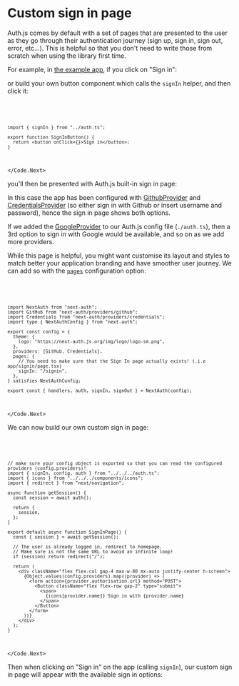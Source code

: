 
# Custom sign in page

Auth.js comes by default with a set of pages that are presented to the user as they go through their authentication journey (sign up, sign in, sign out, error, etc...). This is helpful so that you don't need to write those from scratch when using the library first time.

For example, in [the example app](https://github.com/nextauthjs/next-auth-example), if you click on "Sign in":


<Screenshot src={ExampleApp} alt="Example App" />

or build your own button component which calls the `signIn` helper, and then click it:

<Code>
<Code.Next>

```tsx filename="components/sign-in.tsx"
import { signIn } from "../auth.ts";

export function SignInButton() {
  return <button onClick={}>Sign in</button>;
}
```

</Code.Next>
</Code>

you'll then be presented with Auth.js built-in sign in page:


<Screenshot src={SignInPage} alt="Sign-in Page" />

In this case the app has been configured with [GithubProvider](/) and [CredentialsProvider](/) (so either sign in with Github or insert username and password), hence the sign in page shows both options.

If we added the [GoogleProvider](/) to our Auth.js config file (`./auth.ts`), then a 3rd option to sign in with Google would be available, and so on as we add more providers.

While this page is helpful, you might want customise its layout and styles to match better your application branding and have smoother user journey. We can add so with the [`pages`](/) configuration option:

<Code>
<Code.Next>

```tsx filename="./auth.ts"
import NextAuth from "next-auth";
import GitHub from "next-auth/providers/github";
import Credentials from "next-auth/providers/credentials";
import type { NextAuthConfig } from "next-auth";

export const config = {
  theme: {
    logo: "https://next-auth.js.org/img/logo/logo-sm.png",
  },
  providers: [GitHub, Credentials],
  pages: {
    // You need to make sure that the Sign In page actually exists! (.i.e app/signin/page.tsx)
    signIn: "/signin",
  },
} satisfies NextAuthConfig;

export const { handlers, auth, signIn, signOut } = NextAuth(config);
```

</Code.Next>
</Code>

We can now build our own custom sign in page:

<Code>
<Code.Next>

```tsx filename="app/signin/page.tsx"
// make sure your config object is exported so that you can read the configured providers (config.providers)!
import { signIn, config, auth } from "../../../auth.ts";
import { icons } from "../../../components/icons";
import { redirect } from "next/navigation";

async function getSession() {
  const session = await auth();

  return {
    session,
  };
}

export default async function SignInPage() {
  const { session } = await getSession();

  // The user is already logged in, redirect to homepage.
  // Make sure is not the same URL to avoid an infinite loop!
  if (session) return redirect("/");

  return (
    <div className="flex flex-col gap-4 max-w-80 mx-auto justify-center h-screen">
      {Object.values(config.providers).map((provider) => (
        <form action={provider.authorisation.url} method="POST">
          <Button className="flex flex-row gap-2" type="submit">
            <span>
              {icons[provider.name]} Sign in with {provider.name}
            </span>
          </Button>
        </form>
      ))}
    </div>
  );
}
```

</Code.Next>
</Code>

Then when clicking on "Sign in" on the app (calling `signIn`), our custom sign in page will appear with the available sign in options:


<Screenshot
  src={CustomSignInPage}
  alt="Custom Sign-in Page"
  className="w-full max-w-3xl"
/>
